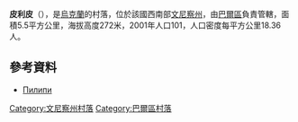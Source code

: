 {{coord|48|58|14|N|27|34|28|E|scale:30000|display=title}}

'''皮利皮'''（{{lang-uk|Пилипи}}），是[[烏克蘭|烏克蘭]]的村落，位於該國西南部[[文尼察州|文尼察州]]，由[[巴爾區|巴爾區]]負責管轄，面積5.5平方公里，海拔高度272米，2001年人口101，人口密度每平方公里18.36人。

==參考資料==
* [http://w1.c1.rada.gov.ua/pls/z7503/A005?rdat1=31.03.2014&rf7571=1378 Пилипи] {{Wayback|url=http://w1.c1.rada.gov.ua/pls/z7503/A005?rdat1=31.03.2014&rf7571=1378 |date=20201021055346 }}

[[Category:文尼察州村落|Category:文尼察州村落]]
[[Category:巴爾區村落|Category:巴爾區村落]]


{{Vinnytsia-geo-stub}}